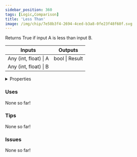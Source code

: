 ```yaml
---
sidebar_position: 360
tags: [Logic,Comparison]
title: 'Less Than'
image: /img/chip/7e58b3f4-2694-4ced-b3a8-0fe23f48f60f.svg
---
```


Returns True if input A is less than input B.



<IChip uuid="7e58b3f4-2694-4ced-b3a8-0fe23f48f60f"/>

<table><thead><tr><th>Inputs</th><th>Outputs</th></tr></thead><tbody><tr><td>Any (int, float) | A</td><td>bool | Result</td></tr><tr><td>Any (int, float) | B</td><td /></tr></tbody></table>

<details>
  <summary>Properties</summary>
  <div>
    <div>
    <table>
      <tbody>
        <tr>
          <td>Is beta required?</td>
          <td>No</td>
        </tr>
        <tr>
          <td>Is chip a trolling risk?</td>
          <td>No</td>
        </tr>
        <tr>
          <td>Is chip a role assignment risk?</td>
          <td>No</td>
        </tr>
        <tr>
          <td>Chip UUID</td>
          <td>7e58b3f4-2694-4ced-b3a8-0fe23f48f60f</td>
        </tr>
        <tr>
          <td>Room availability</td>
          <td>Available everywhere</td>
        </tr>
      </tbody>
    </table>
    </div>
  </div>
</details>

### Uses

None so far!

### Tips

None so far!

### Issues

None so far!